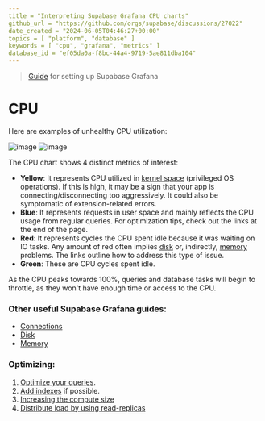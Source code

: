 ```yaml
---
title = "Interpreting Supabase Grafana CPU charts"
github_url = "https://github.com/orgs/supabase/discussions/27022"
date_created = "2024-06-05T04:46:27+00:00"
topics = [ "platform", "database" ]
keywords = [ "cpu", "grafana", "metrics" ]
database_id = "ef05da0a-f8bc-44a4-9719-5ae811dba104"
---
```


> [Guide](/docs/guides/monitoring-troubleshooting/metrics#deploying-supabase-grafana) for setting up Supabase Grafana

# CPU

Here are examples of unhealthy CPU utilization:

![image](/docs/img/troubleshooting/e7d78109-b09d-48ca-8cc6-e4913693e163.png)
![image](/docs/img/troubleshooting/49e175d9-6338-4b17-97be-4bf7853e319f.png)

The CPU chart shows 4 distinct metrics of interest:

- **Yellow**: It represents CPU utilized in [kernel space](https://en.wikipedia.org/wiki/User_space_and_kernel_space) (privileged OS operations). If this is high, it may be a sign that your app is connecting/disconnecting too aggressively. It could also be symptomatic of extension-related errors.
- **Blue**: It represents requests in user space and mainly reflects the CPU usage from regular queries. For optimization tips, check out the links at the end of the page.
- **Red**: It represents cycles the CPU spent idle because it was waiting on IO tasks. Any amount of red often implies [disk](https://github.com/orgs/supabase/discussions/27003) or, indirectly, [memory](https://github.com/orgs/supabase/discussions/27021) problems. The links outline how to address this type of issue.
- **Green**: These are CPU cycles spent idle.

As the CPU peaks towards 100%, queries and database tasks will begin to throttle, as they won't have enough time or access to the CPU.

### Other useful Supabase Grafana guides:

- [Connections](https://github.com/orgs/supabase/discussions/27141)
- [Disk](https://github.com/orgs/supabase/discussions/27003)
- [Memory](https://github.com/orgs/supabase/discussions/27021)

### Optimizing:

1. [Optimize your queries](/docs/guides/database/query-optimization).
2. [Add indexes](https://github.com/orgs/supabase/discussions/22449) if possible.
3. [Increasing the compute size](/docs/guides/platform/compute-add-ons)
4. [Distribute load by using read-replicas](/dashboard/project/_/settings/infrastructure)
